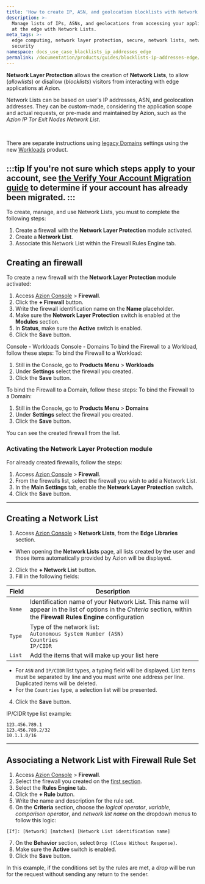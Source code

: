 ```yaml
---
title: 'How to create IP, ASN, and geolocation blocklists with Network Lists'
description: >-
  Manage lists of IPs, ASNs, and geolocations from accessing your applications
  at the edge with Network Lists.
meta_tags: >-
  edge computing, network layer protection, secure, network lists, network layer
  security
namespace: docs_use_case_blacklists_ip_addresses_edge
permalink: /documentation/products/guides/blocklists-ip-addresses-edge/
---
```




**Network Layer Protection** allows the creation of **Network Lists**, to allow (*allowlists*) or disallow (*blocklists*) visitors from interacting with edge applications at Azion. 

Network Lists can be based on user's IP addresses, ASN, and geolocation addresses. They can be custom-made, considering the application scope and actual requests, or pre-made and maintained by Azion, such as the *Azion IP Tor Exit Nodes Network List*.

<LinkButton link="/en/documentation/products/secure/edge-firewall/network-layer-protection/network-lists/" label="go to Network Lists reference" severity="secondary" />
<br/>
<LinkButton link="/en/documentation/products/secure/edge-firewall/network-layer-protection/" label="go to Network Layer Protection reference" severity="secondary" />

There are separate instructions using [legacy Domains](/en/documentation/products/build/edge-application/domains/) settings using the new [Workloads](/en/documentation/products/secure/workloads) product.

:::tip
If you're not sure which steps apply to your account, see [the Verify Your Account Migration guide](/en/documentation/products/guides/verify-account-migration/) to determine if your account has already been migrated.
:::
---

To create, manage, and use Network Lists, you must to complete the following steps:

1. Create a firewall with the **Network Layer Protection** module activated.
2. Create a **Network List**.
3. Associate this Network List within the Firewall Rules Engine tab.

## Creating an firewall

To create a new firewall with the **Network Layer Protection** module activated:

1. Access [Azion Console](/en/documentation/products/guides/how-to-access-azion-console/) > **Firewall**.
2. Click the **+ Firewall** button.
3. Write the firewall identification name on the **Name** placeholder.
4. Make sure the **Network Layer Protection** switch is enabled at the **Modules** section.
5. In **Status**, make sure the **Active** switch is enabled.
6. Click the **Save** button.

<Tabs client:visible>
    <Fragment slot="tab.consoleworkloads">Console - Workloads</Fragment>
    <Fragment slot="tab.consoledomains">Console - Domains</Fragment>

<Fragment slot="panel.consoleworkloads">
To bind the Firewall to a Workload, follow these steps:
To bind the Firewall to a Workload:

1. Still in the Console, go to **Products Menu** > **Workloads**
2. Under **Settings** select the firewall you created.
3. Click the **Save** button.

</Fragment>

<Fragment slot="panel.consoledomains">
To bind the Firewall to a Domain, follow these steps:
To bind the Firewall to a Domain:

1. Still in the Console, go to **Products Menu** > **Domains**
2. Under **Settings** select the firewall you created.
3. Click the **Save** button.

</Fragment>
</Tabs>

You can see the created firewall from the list.

### Activating the Network Layer Protection module

For already created firewalls, follow the steps:

1. Access [Azion Console](/en/documentation/products/guides/how-to-access-azion-console/) > **Firewall**.
2. From the firewalls list, select the firewall you wish to add a Network List.
3. In the **Main Settings** tab, enable the **Network Layer Protection** switch.
4. Click the **Save** button.

---

## Creating a Network List

1. Access [Azion Console](/en/documentation/products/guides/how-to-access-azion-console/) > **Network Lists**, from the **Edge Libraries** section.
- When opening the **Network Lists** page, all lists created by the user and those items automatically provided by Azion will be displayed.
2. Click the **+ Network List** button.
3. Fill in the following fields:

| Field              | Description                                                                                                                                                                |
|--------------------|----------------------------------------------------------------------------------------------------------------------------------------------------------------------------|
| `Name`             | Identification name of your Network List. This name will appear in the list of options in the *Criteria* section, within the **Firewall Rules Engine** configuration  |
| `Type`             | Type of the network list: <br /> `Autonomous System Number (ASN)` <br /> `Countries` <br /> `IP/CIDR`                                                                      |
| `List`             | Add the items that will make up your list here                                                                                                                             |

- For `ASN` and `IP/CIDR` list types, a typing field will be displayed. List items must be separated by line and you must write one address per line. Duplicated items will be deleted.
- For the `Countries` type, a selection list will be presented.

4. Click the **Save** button.

IP/CIDR type list example:

```
123.456.789.1
123.456.789.2/32
10.1.1.0/16
```

---

## Associating a Network List with Firewall Rule Set

1. Access [Azion Console](/en/documentation/products/guides/how-to-access-azion-console/) > **Firewall**.
2. Select the firewall you created on the [first section](#creating-an-edge-firewall).
3. Select the **Rules Engine** tab.
4. Click the **+ Rule** button.
5. Write the name and description for the rule set.
6. On the **Criteria** section, choose the *logical operator*, *variable*, *comparison operator*, and *network list name* on the dropdown menus to follow this logic:

```
[If]: [Network] [matches] [Network List identification name]
```

7. On the **Behavior** section, select `Drop (Close Without Response)`.
8. Make sure the **Active** switch is enabled.
9. Click the **Save** button.

In this example, if the conditions set by the rules are met, a *drop* will be run for the request without sending any return to the sender.